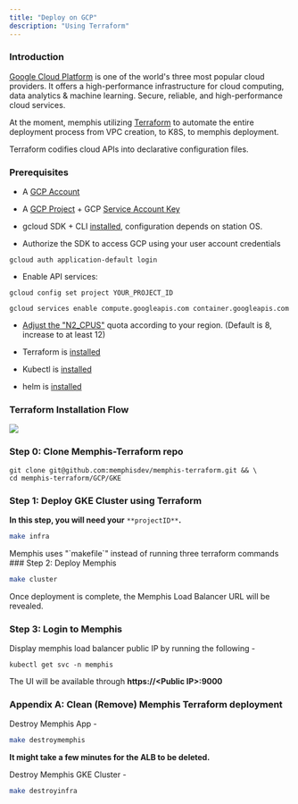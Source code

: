 ```yaml
---
title: "Deploy on GCP"
description: "Using Terraform"
---
```


### Introduction

[Google Cloud Platform](https://cloud.google.com/) is one of the world's three
most popular cloud providers. It offers a high-performance infrastructure for
cloud computing, data analytics & machine learning. Secure, reliable, and
high-performance cloud services.

At the moment, memphis utilizing [Terraform](https://www.terraform.io/) to
automate the entire deployment process from VPC creation, to K8S, to memphis
deployment.

Terraform codifies cloud APIs into declarative configuration files.

### Prerequisites

- A [GCP Account](https://console.cloud.google.com/)

- A [GCP Project](https://console.cloud.google.com/projectcreate) \+ GCP
  [Service Account Key](https://cloud.google.com/iam/docs/creating-managing-service-account-keys#iam-service-account-keys-create-console)

- gcloud SDK + CLI [installed](https://cloud.google.com/sdk/docs/quickstarts),
  configuration depends on station OS.

- Authorize the SDK to access GCP using your user account credentials

```
gcloud auth application-default login
```

- Enable API services:

```
gcloud config set project YOUR_PROJECT_ID
```

```
gcloud services enable compute.googleapis.com container.googleapis.com
```

- [Adjust the "N2_CPUS"](https://cloud.google.com/docs/quota) quota according to
  your region. (Default is 8, increase to at least 12)

- Terraform is
  [installed](https://learn.hashicorp.com/tutorials/terraform/install-cli?in=terraform/aws-get-started)

- Kubectl is
  [installed](https://kubernetes.io/docs/tasks/tools/install-kubectl/)

- helm is [installed](https://helm.sh/docs/intro/install/)

### Terraform Installation Flow

![](/deployment/cloud-deployment/images/gcp-20memphis-20terraform.png)

### Step 0: Clone Memphis-Terraform repo

```
git clone git@github.com:memphisdev/memphis-terraform.git && \
cd memphis-terraform/GCP/GKE
```

### Step 1: Deploy GKE Cluster using Terraform

<Info>**In this step, you will need your** `**projectID**`**.**</Info>

```bash
make infra
```

<Info>
  Memphis uses "`makefile`" instead of running three terraform commands
</Info>
### Step 2: Deploy Memphis

```bash
make cluster
```

Once deployment is complete, the Memphis Load Balancer URL will be revealed.

### Step 3: Login to Memphis

Display memphis load balancer public IP by running the following -

```
kubectl get svc -n memphis
```

The UI will be available through **https://\<Public IP\>:9000**

### Appendix A: Clean (Remove) Memphis Terraform deployment

Destroy Memphis App -

```bash
make destroymemphis
```

<Info>**It might take a few minutes for the ALB to be deleted.**</Info>

Destroy Memphis GKE Cluster -

```bash
make destroyinfra
```
